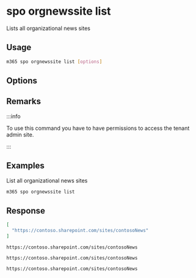 
# spo orgnewssite list

Lists all organizational news sites

## Usage

```sh
m365 spo orgnewssite list [options]
```

## Options

<Global />

## Remarks

:::info

To use this command you have to have permissions to access the tenant admin site.

:::

## Examples

List all organizational news sites

```sh
m365 spo orgnewssite list
```

## Response

<Tabs>
  <TabItem value="JSON">

  ```json
  [
    "https://contoso.sharepoint.com/sites/contosoNews"
  ]
  ```

  </TabItem>
  <TabItem value="Text">

  ```text
  https://contoso.sharepoint.com/sites/contosoNews
  ```

  </TabItem>
  <TabItem value="CSV">

  ```csv
  https://contoso.sharepoint.com/sites/contosoNews
  ```

  </TabItem>
  <TabItem value="Markdown">

  ```md
  https://contoso.sharepoint.com/sites/contosoNews
  ```

  </TabItem>
</Tabs>

